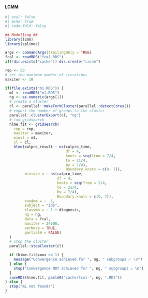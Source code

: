 #### LCMM

```R
#| eval: false
#| echo: true
#| code-fold: false

## Modelling ##
library(lcmm)
library(splines)

args <- commandArgs(trailingOnly = TRUE)
fcal <- readRDS("fcal.RDS")
if(!dir.exists("cache")) dir.create("cache")

rep <- 50
# set the maximum number of iterations
maxiter <- 10

if(file.exists("m1.RDS")) {
  m1 <- readRDS("m1.RDS")
  ng <- as.numeric(args[1])
  # create a cluster
  cl <- parallel::makeForkCluster(parallel::detectCores())
  # export the number of groups to the cluster
  parallel::clusterExport(cl, "ng")
  # run gridsearch
  hlme.fit <- gridsearch(
    rep = rep,
    maxiter = maxiter,
    minit = m1,
    cl = cl,
    hlme(calpro_result ~ ns(calpro_time,
                            df = 4,
                            knots = seq(from = 7/4,
                            to = 21/4,
                            by = 7/4),
                            Boundary.knots = c(0, 7)),
         mixture = ~ ns(calpro_time,
                        df = 4,
                        knots = seq(from = 7/4,
                        to = 21/4,
                        by = 7/4),
                        Boundary.knots = c(0, 7)),
         random = ~  1,
         subject = "ids",
         classmb = ~ 1 + diagnosis,
         ng = ng,
         data = fcal,
         maxiter = 24000,
         verbose = TRUE,
         partialH = FALSE)
  )
  # stop the cluster
  parallel::stopCluster(cl)

  if (hlme.fit$conv == 1) {
    message("Convergence achieved for ", ng, " subgroups ✅ \n")
  } else {
    stop("Convergence NOT achieved for ", ng, " subgroups ⚠️ \n")
  }
  saveRDS(hlme.fit, paste0("cache/fcal-", ng, ".RDS"))
} else {
  stop("m1 not found!")
}


```
